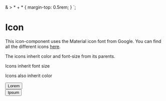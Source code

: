 
<Meta title="Others|Icon" component={Icon} />

  & > * + * {
    margin-top: 0.5rem;
  }
`;

# Icon

This icon-component uses the Material icon font from Google. You can find all the different icons [here](https://material.io/resources/icons/?style=two-tone).

The icons inherit color and font-size from its parents.

<Preview>
  <Story name="All">
    <ExampleIconContainer>
      <p style={{ fontSize: '24px' }}>
        Icons inherit
        <Icon name="whatshot" />
        font size
      </p>
      <p style={{ color: 'green' }}>
        <Icon name="lock" />
        Icons also inherit color
      </p>
      <Button>
        <Icon name="favorite" /> Lorem
      </Button>
      <br />
      <Button color="danger" variant="outline">
        <Icon name="warning" /> Ipsum
      </Button>
    </ExampleIconContainer>
  </Story>
</Preview>

<Props of={Icon} />
